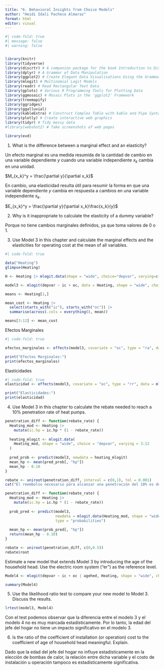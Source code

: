 ---
title: "6. Behavioral Insights from Choice Models"
author: "Heidi Idali Pacheco Almaraz"
format: html
editor: visual
---

```{r}
#| code-fold: true
#| message: false
#| warning: false


library(knitr)
library(tidyverse)
library(discrtr) # A companion package for the book Introduction to Discrete Choice Analysis with `R`
library(dplyr) # A Grammar of Data Manipulation
library(ggplot2) # Create Elegant Data Visualisations Using the Grammar of Graphics
library(mlogit) # Multinomial Logit Models
library(readr) # Read Rectangular Text Data
library(gplots) # Various R Programming Tools for Plotting Data
library(ggmosaic) # Mosaic Plots in the 'ggplot2' Framework
library(treemapify)
library(ggridges)
library(ggalluvial)
library(kableExtra) # Construct Complex Table with kable and Pipe Syntax
library(plotly) # Create interactive web graphics
library(tidyr) # Tidy messy data
#library(webshot2) # Take screenshots of web pages

library(evd)
```

1.  What is the difference between a marginal effect and an elasticity?

Un efecto marginal es una medida resumida de la cantidad de cambio en una variable dependiente $y$ cuando una variable independiente $x_k$ cambia en una unidad.

$M_{x_k}^y = \frac{\partial y}{\partial x_k}$

En cambio, una elasticidad resulta útil para resumir la forma en que una variable dependiente $y$ cambia en respuesta a cambios en una variable independiente $x_k$.

$E_{x_k}^y = \frac{\partial y}{\partial x_k}\frac{x_k}{y}$

2.  Why is it inappropriate to calculate the elasticity of a dummy variable?

Porque no tiene cambios marginales definidos, ya que toma valores de 0 o 1.

3.  Use Model 3 in this chapter and calculate the marginal effects and the elasticities for operating cost at the mean of all variables.

```{r}
#| code-fold: true

data("Heating")
glimpse(Heating)

H <- Heating |> mlogit.data(shape = "wide", choice="depvar", varying=c(3:12))

model3 <- mlogit(depvar ~ ic + oc, data = Heating, shape = "wide", choice = "depvar", reflevel = "ec", varying = 3:12)

means <- Heating[1,]

mean_cost <- Heating |> 
  select(starts_with("ic"), starts_with("oc")) |>
  summarise(across(.cols = everything(), mean))

means[3:12] <- mean_cost
```

Efectos Marginales

```{r}
#| code-fold: true

efectos_marginales <- effects(model3, covariate = "oc", type = "ra", data = mlogit.data(means, shape = "wide", choice = "depvar", varying = 3:12))

print("Efectos Marginales:")
print(efectos_marginales)
```

Elasticidades

```{r}
#| code-fold: true
elasticidad <- effects(model3, covariate = "oc", type = "rr", data = mlogit.data(means, shape = "wide", choice = "depvar", varying = 3:12))

print("Elasticidades:")
print(elasticidad)
```

4.  Use Model 3 in this chapter to calculate the rebate needed to reach a 10% penetration rate of heat pumps.

```{r}
penetration_diff <- function(rebate_rate) {
  Heating_mod <- Heating |>
    mutate(ic.hp = ic.hp * (1 - rebate_rate))
  
  heating_mlogit <- mlogit.data(
    Heating_mod, shape = "wide", choice = "depvar", varying = 3:12
  )
  
  pred_prob <- predict(model3, newdata = heating_mlogit)
  mean_hp <- mean(pred_prob[, "hp"])
  mean_hp - 0.10 
}

rebate <- uniroot(penetration_diff, interval = c(0,1), tol = 0.001)
cat("El reembolso necesario para alcanzar una penetración del 10% es del:", rebate$root*100, "%\n")
```

```{r}
penetration_diff <- function(rebate_rate) {
  Heating_mod <- Heating |>
    mutate(ic.hp = ic.hp * (1 - rebate_rate))
  
  prob_pred <- predict(model3, 
                       newdata = mlogit.data(Heating_mod, shape = "wide", choice = "depvar", varying = 3:12), 
                       type = "probabilities")
  
  mean_hp <- mean(prob_pred[, "hp"])
  return(mean_hp - 0.10)
}

rebate <- uniroot(penetration_diff, c(0,0.5))
rebate$root
```

Estimate a new model that extends Model 3 by introducing the age of the household head. Use the electric room system ("er") as the reference level. 

```{r}
Model4 <- mlogit(depvar ~ ic + oc | agehed, Heating, shape = "wide", choice = "depvar", reflevel = "er", varying = c(3:12))

summary(Model4)
```


5. Use the likelihood ratio test to compare your new model to Model 3. Discuss the results. 

```{r}
lrtest(model3, Model4)
```

Con el test podemos observar que la diferencia entre el modelo 3 y el modelo 4 no es muy marcada estadísticamente. Por lo tanto, la edad del jefe del hogar no tiene un impacto significativo en el modelo 3.


6. Is the ratio of the coefficient of installation (or operation) cost to the coefficient of age of household head meaningful. Explain.

Dado que la edad del jefe del hogar no influye estadísticamente en la elección de bombas de calor, la relación entre dicha variable y el costo de instalación u operación tampoco es estadísticamente significativa. 

